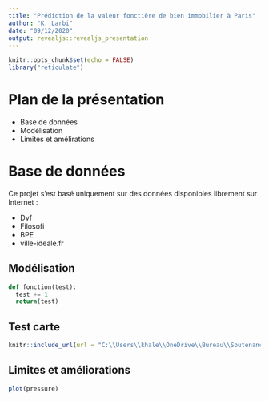 ```yaml
---
title: "Prédiction de la valeur fonctière de bien immobilier à Paris"
author: "K. Larbi"
date: "09/12/2020"
output: revealjs::revealjs_presentation
---
```


```r
knitr::opts_chunk$set(echo = FALSE)
library("reticulate")
```

# Plan de la présentation
- Base de données
- Modélisation
- Limites et amélirations


# Base de données

Ce projet s'est basé uniquement sur des données disponibles librement sur Internet : 

- Dvf
- Filosofi
- BPE
- ville-ideale.fr

## Modélisation
```python
def fonction(test):
  test += 1
  return(test)
```

## Test carte

```r
knitr::include_url(url = "C:\\Users\\khale\\OneDrive\\Bureau\\Soutenance projet info 2020\\m.html")

```

## Limites et améliorations

```r
plot(pressure)
```

